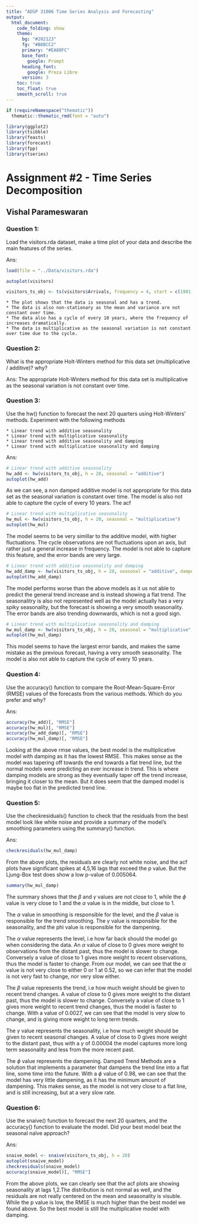 ```yaml
---
title: "ADSP 31006 Time Series Analysis and Forecasting"
output: 
  html_document:
    code_folding: show
    theme:
      bg: "#202123"
      fg: "#B8BCC2"
      primary: "#EA80FC"
      base_font:
        google: Prompt
      heading_font:
        google: Proza Libre
      version: 3
    toc: true
    toc_float: true
    smooth_scroll: true
---
```


```r
if (requireNamespace("thematic"))
  thematic::thematic_rmd(font = "auto")

library(ggplot2)
library(tsibble)
library(feasts)
library(forecast)
library(fpp)
library(tseries)
```

# Assignment #2 - Time Series Decomposition
## Vishal Parameswaran

### Question 1:

Load the visitors.rda dataset, make a time plot of your data and describe the main features of 
the series.

Ans:

```r
load(file = "../Data/visitors.rda")

autoplot(visitors)

visitors_ts_obj <- ts(visitors$Arrivals, frequency = 4, start = c(1981, 1))
```
 
    * The plot shows that the data is seasonal and has a trend. 
    * The data is also non-stationary as the mean and variance are not constant over time. 
    * The data also has a cycle of every 10 years, where the frequency of increases dramatically.
    * The data is multiplicative as the seasonal variation is not constant over time due to the cycle.

### Question 2:
What is the appropriate Holt-Winters method for this data set (multiplicative / additive)? why?

Ans:
The appropriate Holt-Winters method for this data set is multiplicative as the seasonal variation is not constant over time.


### Question 3:
Use the hw() function to forecast the next 20 quarters using Holt-Winters’ methods. 
Experiment with the following methods
    
    * Linear trend with additive seasonality
    * Linear trend with multiplicative seasonality
    * Linear trend with additive seasonality and damping
    * Linear trend with multiplicative seasonality and damping

Ans:


```r
# Linear trend with additive seasonality
hw_add <- hw(visitors_ts_obj, h = 20, seasonal = "additive")
autoplot(hw_add)
```
As we can see, a non damped additive model is not appropriate for this data set as the seasonal variation is constant over time. The model is also not able to capture the cycle of every 10 years. The acf
```r
# Linear trend with multiplicative seasonality
hw_mul <- hw(visitors_ts_obj, h = 20, seasonal = "multiplicative")
autoplot(hw_mul)
```
The model seems to be very simillar to the additive model, with higher fluctuations. The cycle observations are not fluctuations upon an axis, but rather just a general increase in frequency. The model is not able to capture this feature, and the error bands are very large.

```r
# Linear trend with additive seasonality and damping
hw_add_damp <- hw(visitors_ts_obj, h = 20, seasonal = "additive", damped = TRUE)
autoplot(hw_add_damp)
```
The model performs worse than the above models as it us not able to predict the general trend increase and is instead showing a flat trend. The seasonalitry is also not represented well as the model actually has a very spiky seasonality, but the forecast is showing a very smooth seasonality. The error bands are also trending downwards, which is not a good sign.
```r
# Linear trend with multiplicative seasonality and damping
hw_mul_damp <- hw(visitors_ts_obj, h = 20, seasonal = "multiplicative", damped = TRUE) #nolint
autoplot(hw_mul_damp)
```
This model seems to have the largest error bands, and makes the same mistake as the previous forecast, having a very smooth seasonality. The model is also not able to capture the cycle of every 10 years.


### Question 4:
Use the accuracy() function to compare the Root-Mean-Square-Error (RMSE) values of the 
forecasts from the various methods. Which do you prefer and why?

Ans:

```r
accuracy(hw_add)[, "RMSE"]
accuracy(hw_mul)[, "RMSE"]
accuracy(hw_add_damp)[, "RMSE"]
accuracy(hw_mul_damp)[, "RMSE"]
```

Looking at the above rmse values, the best model is the multiplicative model with damping as it has the lowest RMSE. This makes sense as the model was tapering off towards the end towards a flat trend line, but the normal models were predicting an ever increase in trend. This is where damping models are strong as they eventually taper off the trend increase, bringing it closer to the mean. But it does seem that the damped model is maybe too flat in the predicted trend line.

### Question 5:
Use the checkresiduals() function to check that the residuals from the best model look like 
white noise and provide a summary of the model’s smoothing parameters using the summary() 
function.

Ans:

```r
checkresiduals(hw_mul_damp)
```
From the above plots, the residuals are clearly not white noise, and the acf plots have significant spikes at 4,5,16 lags that exceed the p value. But the Ljung-Box test does show a low p-value of 0.005064. 

```r
summary(hw_mul_damp)
```

The summary shows that the $\beta$ and $\gamma$ values are not close to 1, while the $\phi$ value is very close to 1 and the $\alpha$ value is in the middle, but close to 1.

The $\alpha$ value in smoothing is responsible for the level, and the $\beta$ value is responsible for the trend smoothing. The $\gamma$ value is responsible for the seasonality, and the phi value is responsible for the dampening.

The $\alpha$ value represents the level, i.e how far back should the model go when considering the data. An $\alpha$ value of close to 0 gives more weight to observations from the distant past, thus the model is slower to change. Conversely a value of close to 1 gives more weight to recent observations, thus the model is faster to change. From our model, we can see that the $\alpha$ value is not very close to either 0 or 1 at 0.52, so we can infer that the model is not very fast to change, nor very slow either.

The $\beta$ value represents the trend, i.e how much weight should be given to recent trend changes. A value of close to 0 gives more weight to the distant past, thus the model is slower to change. Conversely a value of close to 1 gives more weight to recent trend changes, thus the model is faster to change. With a value of 0.0027, we can see that the model is very slow to change, and is giving more weight to long term trends.

The $\gamma$ value represents the seasonality, i.e how much weight should be given to recent seasonal changes. A value of close to 0 gives more weight to the distant past, thus with a $\gamma$ of $0.00004$ the model captures more long term seasonality and less from the more recent past. 

The $\phi$ value represents the dampening. Damped Trend Methods are a solution that implements a parameter that dampens the trend line into a flat line, some time into the future. With a $\phi$ value of 0.98, we can see that the model has very little dampening, as it has the minimum amount of dampening. This makes sense, as the model is not very close to a flat line, and is still increasing, but at a very slow rate.


### Question 6:
Use the snaive() function to forecast the next 20 quarters, and the accuracy() function to 
evaluate the model. Did your best model beat the seasonal naïve approach?

Ans:

```r
snaive_model <- snaive(visitors_ts_obj, h = 20)
autoplot(snaive_model)
checkresiduals(snaive_model)
accuracy(snaive_model)[, "RMSE"]
```

From the above plots, we can clearly see that the acf plots are showing seasonality at lags 1,2.The distribution is not normal as well, and the residuals are not really centered on the mean and seasonality is visuble. While the p value is low, the RMSE is much higher than the best model we found above. So the best model is still the multiplicative model with damping.